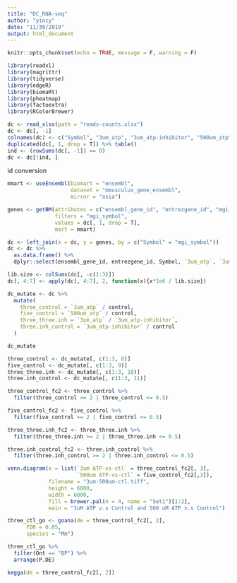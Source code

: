 ```yaml
---
title: "DC_RNA-seq"
author: "yincy"
date: "11/30/2019"
output: html_document
---
```


```r
knitr::opts_chunk$set(echo = TRUE, message = F, warning = F)
```


```r
library(readxl)
library(magrittr)
library(tidyverse)
library(edgeR)
library(biomaRt)
library(pheatmap)
library(factoextra)
library(RColorBrewer)
```


```r
dc <- read_xlsx(path = "reads-counts.xlsx")
dc <- dc[, -1]
colnames(dc) <- c("Symbol", "3um_atp", "3um_atp-inhibitor", "500um_atp", "control")
duplicated(dc[, 1, drop = T]) %>% table()
ind <- (rowSums(dc[, -1]) == 0)
dc <- dc[!ind, ]
```


id conversion  
```r
mmart <- useEnsembl(biomart = "ensembl", 
                    dataset = "mmusculus_gene_ensembl", 
                    mirror = "asia")
```


```r
genes <- getBM(attributes = c("ensembl_gene_id", "entrezgene_id", "mgi_symbol"),
               filters = "mgi_symbol",
               values = dc[, 1, drop = T],
               mart = mmart)
```


```r
dc <- left_join(x = dc, y = genes, by = c("Symbol" = "mgi_symbol"))
dc <- dc %>% 
  as.data.frame() %>% 
  dplyr::select(ensembl_gene_id, entrezgene_id, Symbol, `3um_atp`, `3um_atp-inhibitor`, `500um_atp`, control)
```

```r
lib.size <- colSums(dc[, -c(1:3)])
dc[, 4:7] <- apply(dc[, 4:7], 2, function(x){x*1e6 / lib.size})
```


```r
dc_mutate <- dc %>% 
  mutate(
    three_control = `3um_atp` / control,
    five_control = `500um_atp` / control,
    three_three.inh = `3um_atp` / `3um_atp-inhibitor`,
    three.inh_control = `3um_atp-inhibitor` / control
  )
```


```r
dc_mutate
```


```r
three_control <- dc_mutate[, c(1:3, 8)]
five_control <- dc_mutate[, c(1:3, 9)]
three_three.inh <- dc_mutate[, c(1:3, 10)]
three.inh_control <- dc_mutate[, c(1:3, 11)]
```


```r
three_control_fc2 <- three_control %>% 
  filter(three_control >= 2 | three_control <= 0.5)
```

```r
five_control_fc2 <- five_control %>% 
  filter(five_control >= 2 | five_control <= 0.5)
```

```r
three_three.inh_fc2 <- three_three.inh %>% 
  filter(three_three.inh >= 2 | three_three.inh <= 0.5)
```


```r
three.inh_control_fc2 <- three.inh_control %>% 
  filter(three.inh_control >= 2 | three.inh_control <= 0.5)
```


```r
venn.diagram(x = list(`3um ATP-vs-ctl` = three_control_fc2[, 3], 
                      `500um ATP-vs-ctl` = five_control_fc2[,3]),
             filename = "3um-500um-ctl.tiff",
             height = 6000, 
             width = 6000, 
             fill = brewer.pal(n = 4, name = "Set1")[1:2],
             main = "3uM ATP v.s Control and 500 uM ATP v.s Control")
```


```r
three_ctl_go <- goana(de = three_control_fc2[, 2],
      FDR = 0.05,
      species = "Mm")

three_ctl_go %>% 
  filter(Ont == "BP") %>% 
  arrange(P.DE) 
```


```r
kegga(de = three_control_fc2[, 2])
```








